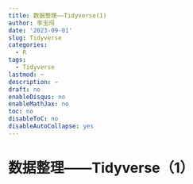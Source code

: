 ---
title: 数据整理——Tidyverse(1)
author: 李玉闯
date: '2023-09-01'
slug: Tidyverse
categories:
  - R
tags:
  - Tidyverse
lastmod: ~
description: ~
draft: no
enableDisqus: no
enableMathJax: no
toc: no
disableToC: no
disableAutoCollapse: yes
---

# 数据整理------Tidyverse（1）
